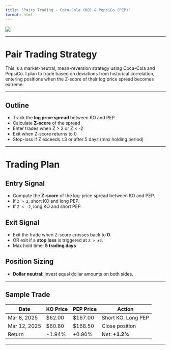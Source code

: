 ```yaml
---
title: "Pairs Trading - Coca-Cola (KO) & PepsiCo (PEP)"
format: html
---
```


![](https://deadline.com/wp-content/uploads/2024/02/Pepsi-Coca-Cola.jpg)

---

# Pair Trading Strategy

This is a market-neutral, mean-reversion strategy using Coca-Cola and PepsiCo. I plan to trade based on deviations from historical correlation, entering positions when the Z-score of their log price spread becomes extreme.

---

## Outline

- Track the **log price spread** between KO and PEP
- Calculate **Z-score** of the spread
- Enter trades when Z > 2 or Z < -2
- Exit when Z-score returns to 0
- Stop-loss if Z exceeds ±3 or after 5 days (max holding period)

---

# Trading Plan

## Entry Signal
- Compute the **Z-score** of the log-price spread between KO and PEP.
- If `Z > 2`, short KO and long PEP.
- If `Z < -2`, long KO and short PEP.

## Exit Signal
- Exit the trade when Z-score crosses back to **0**.
- OR exit if a **stop loss** is triggered at `Z > ±3`.
- Max hold time: **5 trading days**

## Position Sizing
- **Dollar neutral**: invest equal dollar amounts on both sides.

---

## Sample Trade

| Date       | KO Price | PEP Price | Action        |
|------------|----------|-----------|----------------|
| Mar 8, 2025 | $62.00   | $167.00   | Short KO, Long PEP |
| Mar 12, 2025 | $60.80  | $168.50   | Close position |
| Return     | -1.94%   | +0.90%    | Net: **+1.2%** |

---